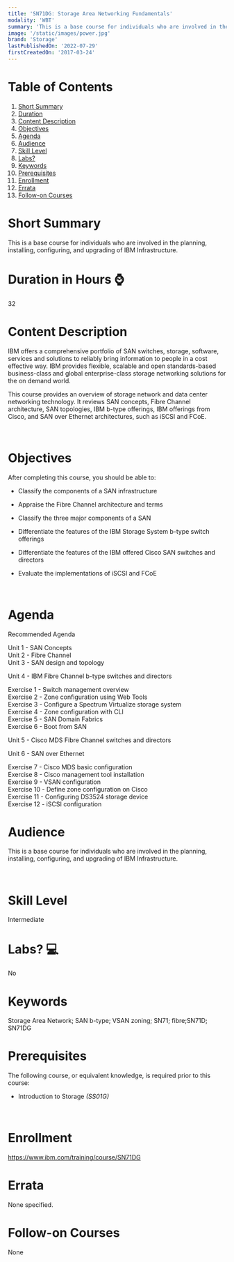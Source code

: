 ```yaml
---
title: 'SN71DG: Storage Area Networking Fundamentals'
modality: 'WBT'
summary: 'This is a base course for individuals who are involved in the planning, installing, configuring, and upgrading of IBM Infrastructure. '
image: '/static/images/power.jpg'
brand: 'Storage'
lastPublishedOn: '2022-07-29'
firstCreatedOn: '2017-03-24'
---
```

# Table of Contents
1.  [Short Summary](#short-summary)
2.  [Duration](#duration-in-hours-)
3.  [Content Description](#content-description)
4.  [Objectives](#objectives)
5.  [Agenda](#agenda)
6.  [Audience](#audience)
7.  [Skill Level](#skill-level)
8.  [Labs?](#labs-)
9.  [Keywords](#keywords)
10. [Prerequisites](#prerequisites)
11. [Enrollment](#enrollment)
12. [Errata](#errata)
13. [Follow-on Courses](#follow-on-courses)

# Short Summary
This is a base course for individuals who are involved in the planning, installing, configuring, and upgrading of IBM Infrastructure. 

# Duration in Hours ⌚
32

# Content Description
IBM offers a comprehensive portfolio of SAN switches, storage, software, services and solutions to reliably bring information to people in a cost effective way. IBM provides flexible, scalable and open standards-based business-class and global enterprise-class storage networking solutions for the on demand world.  

This course provides an overview of storage network and data center networking technology. It reviews SAN concepts, Fibre Channel architecture, SAN topologies, IBM b-type offerings, IBM offerings from Cisco, and SAN over Ethernet architectures, such as iSCSI and FCoE.


 



# Objectives
After completing this course, you should be able to:  

*  Classify the components of a SAN infrastructure  

*  Appraise the Fibre Channel architecture and terms  

*  Classify the three major components of a SAN  

*  Differentiate the features of the IBM Storage System b-type switch offerings  

*  Differentiate the features of the IBM offered Cisco SAN switches and directors  

*  Evaluate the implementations of iSCSI and FCoE


 



# Agenda
Recommended Agenda

Unit 1 - SAN Concepts  
Unit 2 - Fibre Channel  
Unit 3 - SAN design and topology

Unit 4 - IBM Fibre Channel b-type switches and directors

Exercise 1 - Switch management overview  
Exercise 2 - Zone configuration using Web Tools  
Exercise 3 - Configure a Spectrum Virtualize storage system  
Exercise 4 - Zone configuration with CLI  
Exercise 5 - SAN Domain Fabrics  
Exercise 6 - Boot from SAN

Unit 5 - Cisco MDS Fibre Channel switches and directors

Unit 6 - SAN over Ethernet

Exercise 7 - Cisco MDS basic configuration  
Exercise 8 - Cisco management tool installation  
Exercise 9 - VSAN configuration  
Exercise 10 - Define zone configuration on Cisco  
Exercise 11 - Configuring DS3524 storage device  
Exercise 12 - iSCSI configuration



# Audience
This is a base course for individuals who are involved in the planning, installing, configuring, and upgrading of IBM Infrastructure.


 



# Skill Level
Intermediate        

# Labs? 💻
No

# Keywords
Storage Area Network; SAN b-type; VSAN zoning; SN71; fibre;SN71D; SN71DG

# Prerequisites
The following course, or equivalent knowledge, is required prior to this course:  

*  Introduction to Storage *(SS01G)*


 



# Enrollment
https://www.ibm.com/training/course/SN71DG

# Errata
None specified.

# Follow-on Courses
None


